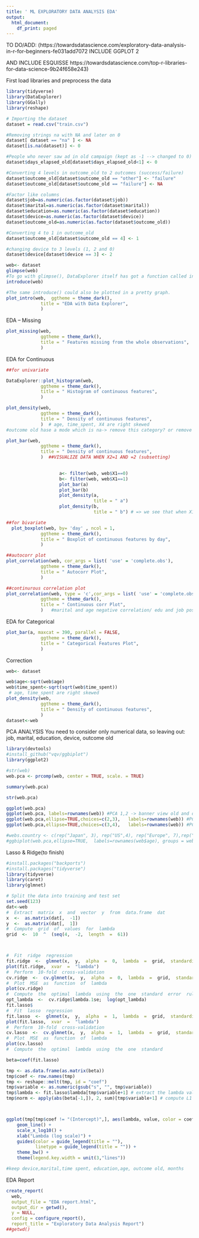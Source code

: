 ---
title: ' ML EXPLORATORY DATA ANALYSIS EDA'
output:
  html_document:
    df_print: paged
---



TO DO/ADD:
(https://towardsdatascience.com/exploratory-data-analysis-in-r-for-beginners-fe031add7072
INCLUDE GGPLOT 2

AND INCLUDE ESQUISSE
https://towardsdatascience.com/top-r-libraries-for-data-science-9b24f658e243)

First load libraries and preprocess the data
```{r}

library(tidyverse)
library(DataExplorer)
library(GGally)
library(reshape)

# Importing the dataset
dataset = read.csv("train.csv")

#Removing strings na with NA and later on 0
dataset[ dataset == "na" ] <- NA
dataset[is.na(dataset)] <- 0

#People who never saw ad in old campaign (kept as -1 --> changed to 0)
dataset$days_elapsed_old[dataset$days_elapsed_old<1] <- 0

#Converting 4 levels in outcome_old to 2 outcomes (success/failure)
dataset$outcome_old[dataset$outcome_old == "other"] <- "failure"
dataset$outcome_old[dataset$outcome_old == "failure"] <- NA

#Factor like columns
dataset$job=as.numeric(as.factor(dataset$job))
dataset$marital=as.numeric(as.factor(dataset$marital))
dataset$education=as.numeric(as.factor(dataset$education))
dataset$device=as.numeric(as.factor(dataset$device))
dataset$outcome_old=as.numeric(as.factor(dataset$outcome_old))

#Converting 4 to 1 in outcome_old
dataset$outcome_old[dataset$outcome_old == 4] <- 1

#changing device to 3 levels (1, 2 and 0)
dataset$device[dataset$device == 3] <- 2

```

```{r}
web<- dataset
glimpse(web)
#To go with glimpse(), DataExplorer itself has got a function called introduce()
introduce(web)

#The same introduce() could also be plotted in a pretty graph.
plot_intro(web,  ggtheme = theme_dark(),
             title = "EDA with Data Explorer",
             )
```


EDA – Missing
```{r}
plot_missing(web,  
             ggtheme = theme_dark(),
             title = " Features missing from the whole observations",
             )
```

EDA for Continuous
```{r}
##for univariate

DataExplorer::plot_histogram(web,  
             ggtheme = theme_dark(),
             title = " Histogram of continuous features",
             )

plot_density(web,  
             ggtheme = theme_dark(),
             title = " Density of continuous features",
             )  # age, time_spent, X4 are right skewed
#outcome old hase a mode which is na-> remove this category? or remove this variable??

plot_bar(web,  
             ggtheme = theme_dark(),
             title = " Density of continuous features",
             )  ##VISUALIZE DATA WHEN X2=1 AND =2 (subsetting)

                    
                    a<- filter(web, web$X1==0)
                    b<- filter(web, web$X1==1)
                    plot_bar(a)
                    plot_bar(b)
                    plot_density(a,
                                 title = " a")
                    plot_density(b,
                                 title = " b") # => we see that when X1=2 there is more noise and                                                      variation in y output

##for bivariate
  plot_boxplot(web, by= 'day' , ncol = 1,   
             ggtheme = theme_dark(),
             title = " Boxplot of continuous features by day",
             )

##autocorr plot
plot_correlation(web, cor_args = list( 'use' = 'complete.obs'),  
             ggtheme = theme_dark(),
             title = " Autocorr Plot",
             )

##continurous correlation plot
plot_correlation(web, type = 'c',cor_args = list( 'use' = 'complete.obs'),  
             ggtheme = theme_dark(),
             title = " Continuous corr Plot",
             )   #marital and age negative correlation/ edu and job pos corr/ pos corr outcomr old and banner old, days old and banners old, y and outcome old

```


EDA for Categorical
```{r}
plot_bar(a, maxcat = 390, parallel = FALSE,  
             ggtheme = theme_dark(),
             title = " Categorical Features Plot",
             )
```


Correction
```{r}
web<- dataset

web$age<-sqrt(web$age)
web$time_spent<-sqrt(sqrt(web$time_spent))
 # age, time_spent are right skewed
plot_density(web,  
             ggtheme = theme_dark(),
             title = " Density of continuous features",
             ) 
dataset<-web

```


PCA ANALYSIS
You need to consider only numerical data, so leaving out: job, marital, education, device, outcome old

```{r}

library(devtools)
#install_github("vqv/ggbiplot")
library(ggplot2)

#str(web)
web.pca <- prcomp(web, center = TRUE, scale. = TRUE)

summary(web.pca)

str(web.pca)

ggplot(web.pca)
ggplot(web.pca, labels=rownames(web)) #PCA 1,2 -> banner view old and day elapsed old (positive impact), banners views, education, age have also impact on PCA 1 and 2) 
ggplot(web.pca,ellipse=TRUE,choices=c(2,3),   labels=rownames(web)) #PCA 2,3 ->confirms last plot, with also marital impact
ggplot(web.pca,ellipse=TRUE,choices=c(3,4),   labels=rownames(web)) #PCA 3 and 4 -> time spent

#webs.country <- c(rep("Japan", 3), rep("US",4), rep("Europe", 7),rep("US",3), "Europe", rep("Japan", 3), rep("US",4), rep("Europe", 3), "US", rep("Europe", 3))
#ggbiplot(web.pca,ellipse=TRUE,  labels=rownames(web$age), groups = web.country)


```


Lasso & Ridge(to finish)
```{r}
#install.packages("backports")
#install.packages("tidyverse")
library(tidyverse)
library(caret)
library(glmnet)

# Split the data into training and test set
set.seed(123) 
dat<-web
#  Extract  matrix  x  and  vector  y  from  data.frame  dat
x  <-  as.matrix(dat[,  -1])
y  <-  as.matrix(dat[,  1])
#  Compute  grid  of  values  for  lambda
grid  <-  10  ^  (seq(4,  -2,  length  =  61))



#  Fit  ridge  regression
fit.ridge  <-  glmnet(x,  y,  alpha  =  0,  lambda  =  grid,  standardize  =  TRUE)
plot(fit.ridge,  xvar  =  "lambda")
#  Perform  10-fold  cross-validation
cv.ridge  <-  cv.glmnet(x,  y,  alpha  =  0,  lambda  =  grid,  standardize  =  TRUE)
#  Plot  MSE  as  function  of  lambda
plot(cv.ridge)
#  Compute  the  optimal  lambda  using  the  one  standard  error  rule
opt_lambda  <-  cv.ridge$lambda.1se;  log(opt_lambda)
fit.lasso$
#  Fit  lasso  regression
fit.lasso  <-  glmnet(x,  y,  alpha  =  1,  lambda  =  grid,  standardize  =  TRUE)
plot(fit.lasso,  xvar  =  "lambda")
#  Perform  10-fold  cross-validation
cv.lasso  <-  cv.glmnet(x,  y,  alpha  =  1,  lambda  =  grid,  standardize  =  TRUE)
#  Plot  MSE  as  function  of  lambda
plot(cv.lasso)
#  Compute  the  optimal  lambda  using  the  one  standard 

beta=coef(fit.lasso)

tmp <- as.data.frame(as.matrix(beta))
tmp$coef <- row.names(tmp)
tmp <- reshape::melt(tmp, id = "coef")
tmp$variable <- as.numeric(gsub("s", "", tmp$variable))
tmp$lambda <- fit.lasso$lambda[tmp$variable+1] # extract the lambda values
tmp$norm <- apply(abs(beta[-1,]), 2, sum)[tmp$variable+1] # compute L1 norm



ggplot(tmp[tmp$coef != "(Intercept)",], aes(lambda, value, color = coef, linetype = coef)) + 
    geom_line() + 
    scale_x_log10() + 
    xlab("Lambda (log scale)") + 
    guides(color = guide_legend(title = ""), 
           linetype = guide_legend(title = "")) +
    theme_bw() + 
    theme(legend.key.width = unit(3,"lines"))

#keep device,marital,time spent, education,age, outcome old, months
```



EDA Report
```{r}
create_report(
  web,
  output_file = "EDA report.html",
  output_dir = getwd(),
  y = NULL,
  config = configure_report(),
  report_title = "Exploratory Data Analysis Report")
##getwd()
```

